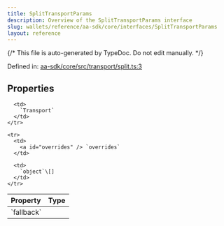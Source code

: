 ```yaml
---
title: SplitTransportParams
description: Overview of the SplitTransportParams interface
slug: wallets/reference/aa-sdk/core/interfaces/SplitTransportParams
layout: reference
---
```


{/* This file is auto-generated by TypeDoc. Do not edit manually. */}

Defined in: [aa-sdk/core/src/transport/split.ts:3](https://github.com/alchemyplatform/aa-sdk/blob/ad165355d980f9a16dd388088895bfc851df8656/aa-sdk/core/src/transport/split.ts#L3)

## Properties

<table>
  <thead>
    <tr>
      <th align="left">Property</th>
      <th align="left">Type</th>
    </tr>
  </thead>

  <tbody>
    <tr>
      <td>
        <a id="fallback" /> `fallback`
      </td>

      <td>
        `Transport`
      </td>
    </tr>

    <tr>
      <td>
        <a id="overrides" /> `overrides`
      </td>

      <td>
        `object`\[]
      </td>
    </tr>

  </tbody>
</table>
